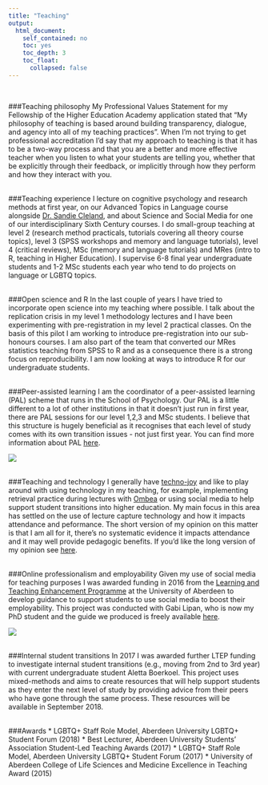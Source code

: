 ```yaml
---
title: "Teaching"
output:
  html_document:
    self_contained: no
    toc: yes
    toc_depth: 3
    toc_float: 
      collapsed: false
---
```

<br>

###Teaching philosophy
My Professional Values Statement for my Fellowship of the Higher Education Academy application stated that "My philosophy of teaching is based around building transparency, dialogue, and agency into all of my teaching practices". When I'm not trying to get professional accreditation I'd say that my approach to teaching is that it has to be a two-way process and that you are a better and more effective teacher when you listen to what your students are telling you, whether that be explicitly through their feedback, or implicitly through how they perform and how they interact with you.
<br>
<br>

###Teaching experience
I lecture on cognitive psychology and research methods at first year, on our Advanced Topics in Language course alongside [Dr. Sandie Cleland](https://www.abdn.ac.uk/psychology/people/profiles/a.cleland), and about Science and Social Media for one of our interdisciplinary Sixth Century courses. I do small-group teaching at level 2 (research method practicals, tutorials covering all theory course topics), level 3 (SPSS workshops and memory and language tutorials), level 4 (critical reviews), MSc (memory and language tutorials) and MRes (intro to R, teaching in Higher Education). I supervise 6-8 final year undergraduate students and 1-2 MSc students each year who tend to do projects on language or LGBTQ topics.
<br>
<br>

###Open science and R
In the last couple of years I have tried to incorporate open science into my teaching where possible. I talk about the replication crisis in my level 1 methodology lectures and I have been experimenting with pre-registration in my level 2 practical classes. On the basis of this pilot I am working to introduce pre-registration into our sub-honours courses. 
I am also part of the team that converted our MRes statistics teaching from SPSS to R and as a
consequence there is a strong focus on reproducibility. I am now looking at ways to introduce R for our
undergraduate students. 
<br>
<br>

###Peer-assisted learning
I am the coordinator of a peer-assisted learning (PAL) scheme that runs in the School of Psychology. Our PAL is a little different to a lot of other institutions in that it doesn't just run in first year, there are PAL sessions for our level 1,2,3 and MSc students. I believe that this structure is hugely beneficial as it recognises that each level of study comes with its own transition issues - not just first year. You can find more information about PAL [here](https://www.abdn.ac.uk/psychology/undergraduate/supportive-learning-375.php).

<img src="images/pal.png" class="img1">
<br>
<br>

###Teaching and technology
I generally have [techno-joy](https://www.youtube.com/watch?v=Ri8EOJBu5Fk) and like to play around with using technology in my teaching, for example, implementing retrieval practice during lectures with [Ombea](http://www.ombea.com/gb) or using social media to help support student transitions into higher education.
My main focus in this area has settled on the use of lecture capture technology and how it impacts attendance and peformance. The short version of my opinion on this matter is that I am all for it, there's no systematic evidence it impacts attendance and it may well provide pedagogic benefits. If you'd like the long version of my opinion see [here](https://psyarxiv.com/ux29v).
<br>
<br>

###Online professionalism and employability
Given my use of social media for teaching purposes I was awarded funding in 2016 from the [Learning and Teaching Enhancement Programme](https://www.abdn.ac.uk/staffnet/teaching/learning-and-teaching-enhancement-programme-4037.php) at the University of Aberdeen to develop guidance to support students to use social media to boost their employability. This project was conducted with Gabi Lipan, who is now my PhD student and the guide we produced is freely available [here](http://www.abdn.ac.uk/careers/resources/documents/5665.pdf). 

<img src="images/guide.jpg" class="img4">
<br>
<br>

###Internal student transitions
In 2017 I was awarded further LTEP funding to investigate internal student transitions (e.g., moving from 2nd to 3rd year) with current undergraduate student Aletta Boerkoel. This project uses mixed-methods and aims to create resources that will help support students as they enter the next level of study by providing advice from their peers who have gone through the same process. These resources will be available in September 2018. 
<br>
<br>

###Awards
* LGBTQ+ Staff Role Model, Aberdeen University LGBTQ+ Student Forum (2018)
* Best Lecturer, Aberdeen University Students' Association Student-Led Teaching Awards (2017)
* LGBTQ+ Staff Role Model, Aberdeen University LGBTQ+ Student Forum (2017)
* University of Aberdeen College of Life Sciences and Medicine Excellence in Teaching Award (2015)